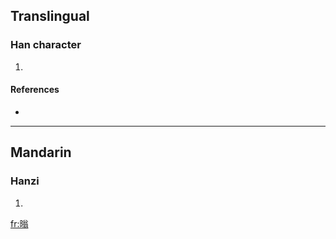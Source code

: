 ==Translingual==

===Han character===
{{Han char|rn=72|rad=日|as=10|sn=14|four=6802<sub>7</sub>|canj=日金戈一 (ACIM)}}

# {{defn|Han|sort=日10}}

====References====
* {{Han ref|kx=0498.480|dkj=14094|dj=0867.260|hdz=21530.130|uh=66A1|ud=26273|bh=E1F6|bd=57846}}

----

==Mandarin==

===Hanzi===
{{cmn-hanzi|pin=[[bó]] ([[bo2]]), [[pù]] ([[pu4]]), [[wěng]] ([[weng3]])|wg=po<sup>2</sup>, p'u<sup>4</sup>, weng<sup>3</sup>}}

# {{defn|Mandarin}}

[[fr:暡]]